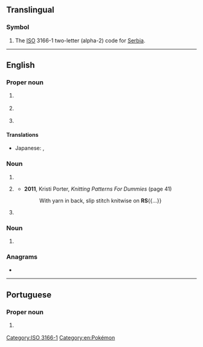 {{also|rs|Rs|.rs|r's|RS-|R's|(RS)-|␞}}
==Translingual==

===Symbol===
{{head|mul|symbol}}

# The [[ISO]] 3166-1 two-letter (alpha-2) code for [[Serbia]].

[[Category:ISO 3166-1]]

----

==English==

===Proper noun===
{{en-proper noun}}

# {{lb|en|Mormonism}} {{initialism of|en|{{w|Relief Society}}}}
# {{initialism of|en|Rio Grande do Sul}} {{gloss|a state of Brazil}}
# {{lb|en|fandom slang}} {{initialism of|en|[[w:Pokémon Ruby and Sapphire|Pokémon Ruby and Sapphire]]}}

====Translations====
{{trans-top|Pokémon Ruby and Sapphire}}
* Japanese: {{t|ja|RS|tr=Rubī-Safaia}}, {{t|ja|ルビサファ|tr=Rubi-safa}}
{{trans-mid}}
{{trans-bottom}}

===Noun===
{{en-noun|?}}

# {{initialism of|en|[[recommended]] [[standard]]}}
# {{lb|en|knitting}} {{initialism of|en|[[right]] [[side]]}}
#* '''2011''', Kristi Porter, ''Knitting Patterns For Dummies'' (page 41)
#*: With yarn in back, slip stitch knitwise on '''RS'''{{...}}
# {{lb|en|military|US}} {{initialism of|en|[[recruiting]] [[station]]}}

===Noun===
{{en-plural noun}}

# {{initialism of|en|[[religious]] [[studies]]}}

===Anagrams===
* {{anagrams|en|a=rs|SR|Sr|Sr.}}

[[Category:en:Pokémon]]

----

==Portuguese==

===Proper noun===
{{pt-proper noun}}

# {{initialism of|pt|Rio Grande do Sul}} {{gloss|a state of Brazil}}